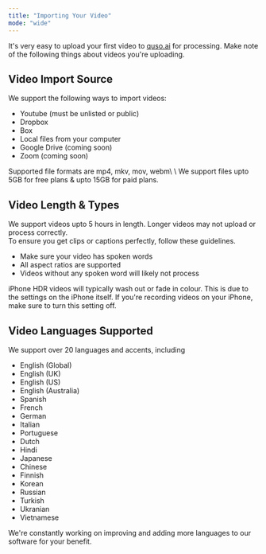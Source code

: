 ```yaml
---
title: "Importing Your Video"
mode: "wide"
---
```


It's very easy to upload your first video to [quso.ai](http://quso.ai) for processing. Make note of the following things about videos you're uploading.

## Video Import Source

We support the following ways to import videos:

- Youtube (must be unlisted or public)
- Dropbox
- Box
- Local files from your computer
- Google Drive (coming soon)
- Zoom (coming soon)

<Note>
  Supported file formats are mp4, mkv, mov, webm\
  \
  We support files upto 5GB for free plans & upto 15GB for paid plans.
</Note>

## Video Length & Types

We support videos upto 5 hours in length. Longer videos may not upload or process correctly. \
To ensure you get clips or captions perfectly, follow these guidelines.

- Make sure your video has spoken words
- All aspect ratios are supported
- Videos without any spoken word will likely not process

<Warning>
  iPhone HDR videos will typically wash out or fade in colour. This is due to the settings on the iPhone itself. If you're recording videos on your iPhone, make sure to turn this setting off.
</Warning>

## Video Languages Supported

We support over 20 languages and accents, including

- English (Global)
- English (UK)
- English (US)
- English (Australia)
- Spanish
- French
- German
- Italian
- Portuguese
- Dutch
- Hindi
- Japanese
- Chinese
- Finnish
- Korean
- Russian
- Turkish
- Ukranian
- Vietnamese

We're constantly working on improving and adding more languages to our software for your benefit.